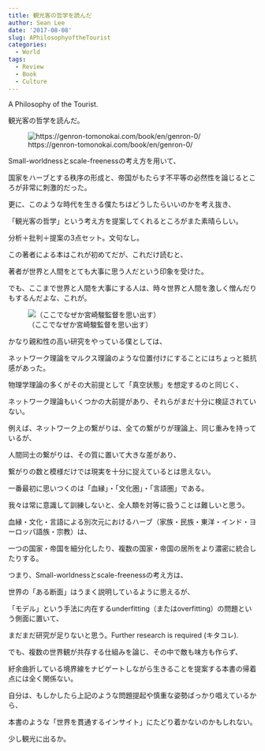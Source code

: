 ```yaml
---
title: 観光客の哲学を読んだ
author: Sean Lee
date: '2017-08-08'
slug: APhilosophyoftheTourist
categories:
  - World
tags:
  - Review
  - Book
  - Culture
---
```


A Philosophy of the Tourist.

観光客の哲学を読んだ。

![https://genron-tomonokai.com/book/en/genron-0/](/img/genron0.jpg)

Small-worldnessとscale-freenessの考え方を用いて、

国家をハーブとする秩序の形成と、帝国がもたらす不平等の必然性を論じるところが非常に刺激的だった。

更に、このような時代を生きる僕たちはどうしたらいいのかを考え抜き、

「観光客の哲学」という考え方を提案してくれるところがまた素晴らしい。

分析＋批判＋提案の3点セット。文句なし。

この著者による本はこれが初めてだが、これだけ読むと、

著者が世界と人間をとても大事に思う人だという印象を受けた。

でも、ここまで世界と人間を大事にする人は、時々世界と人間を激しく憎んだりもするんだよな、これが。

![（ここでなぜか宮崎駿監督を思い出す）](/img/nausicaa.jpg)

かなり親和性の高い研究をやっている僕としては、

ネットワーク理論をマルクス理論のような位置付けにすることにはちょっと抵抗感があった。

物理学理論の多くがその大前提として「真空状態」を想定するのと同じく、

ネットワーク理論もいくつかの大前提があり、それらがまだ十分に検証されていない。

例えば、ネットワーク上の繋がりは、全ての繋がりが理論上、同じ重みを持っているが、

人間同士の繋がりは、その質に置いて大きな差があり、

繋がりの数と模様だけでは現実を十分に捉えているとは思えない。

一番最初に思いつくのは「血縁」・「文化圏」・「言語圏」である。

我々は常に意識して訓練しないと、全人類を対等に扱うことは難しいと思う。

血縁・文化・言語による別次元におけるハーブ（家族・民族・東洋・インド・ヨーロッパ語族・宗教）は、

一つの国家・帝国を細分化したり、複数の国家・帝国の居所をより濃密に統合したりする。

つまり、Small-worldnessとscale-freenessの考え方は、

世界の「ある断面」はうまく説明しているように思えるが、

「モデル」という手法に内在するunderfitting（またはoverfitting）の問題という側面に置いて、

まだまだ研究が足りないと思う。Further research is required (キタコレ).

でも、複数の世界観が共存する仕組みを論じ、その中で敵も味方も作らず、

紆余曲折している境界線をナビゲートしながら生きることを提案する本書の帰着点には全く関係ない。

自分は、もしかしたら上記のような問題提起や慎重な姿勢ばっかり唱えているから、

本書のような「世界を貫通するインサイト」にたどり着かないのかもしれない。

少し観光に出るか。